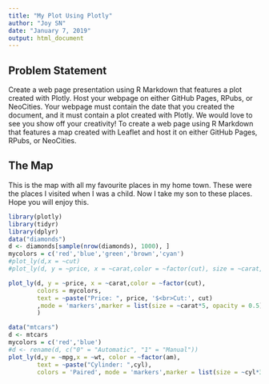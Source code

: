 ---
title: "My Plot Using Plotly"
author: "Joy SN"
date: "January 7, 2019"
output: html_document
---

## Problem Statement
Create a web page presentation using R Markdown that features a plot created with Plotly. Host your webpage on either GitHub Pages, RPubs, or NeoCities. Your webpage must contain the date that you created the document, and it must contain a plot created with Plotly. We would love to see you show off your creativity!
To create a web page using R Markdown that features a map created with Leaflet and host it on either GitHub Pages, RPubs, or NeoCities.

## The Map

This is the map with all my favourite places in my home town. These were the places I visited when I was a child. Now I take my son to these places. Hope you will enjoy this.  
  
```{R}  
library(plotly)
library(tidyr)
library(dplyr)
data("diamonds")
d <- diamonds[sample(nrow(diamonds), 1000), ]
mycolors = c('red','blue','green','brown','cyan')
#plot_ly(d,x = ~cut)
#plot_ly(d, y = ~price, x = ~carat,color = ~factor(cut), size = ~carat,colors = mycolors, text = ~paste("Price: ", price, '$<br>Cut:', cut))

plot_ly(d, y = ~price, x = ~carat,color = ~factor(cut), 
        colors = mycolors, 
        text = ~paste("Price: ", price, '$<br>Cut:', cut)
        ,mode = 'markers',marker = list(size = ~carat*5, opacity = 0.5)
        )
```

```{R}
data("mtcars")
d <- mtcars
mycolors = c('red','blue')
#d <- rename(d, c("0" = "Automatic", "1" = "Manual"))
plot_ly(d,y = ~mpg,x = ~wt, color = ~factor(am),
        text = ~paste("Cylinder: ",cyl),
        colors = 'Paired', mode = 'markers',marker = list(size = ~cyl*3, opacity = 0.5))
```